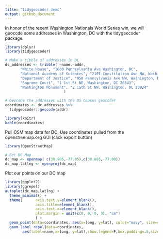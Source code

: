 ```yaml
---
title: "tidygeocoder demo"
output: github_document
---
```


In honor of the recent Washington Nationals World Series win, we will geocode some addresses in Washington, DC with the tidygeocoder package. 

```r
library(dplyr)
library(tidygeocoder)

# Make a tibble of addresses in DC
dc_addresses <- tribble( ~name,~addr,
       "White House", "1600 Pennsylvania Ave Washington, DC",
       "National Academy of Sciences", "2101 Constitution Ave NW, Washington, DC 20418",
       "Department of Justice", "950 Pennsylvania Ave NW, Washington, DC 20530",
       "Supreme Court", "1 1st St NE, Washington, DC 20543",
       "Washington Monument", "2 15th St NW, Washington, DC 20024"
                           )

# Geocode the addresses with the US Census geocoder
coordinates <- dc_addresses %>%
  tidygeocoder::geocode(addr)
```

```r
library(knitr)
kable(coordinates)
```



Pull OSM map data for DC. Use coordinates pulled from the openstreemap.org GUI (click export button)

```r
library(OpenStreetMap)

# Get DC Map
dc_map <- openmap( c(38.905,-77.05),c(38.885,-77.00))
dc_map.latlng <- openproj(dc_map)

```

Plot our points on our DC map

```r
library(ggplot2)
library(ggrepel)
autoplot(dc_map.latlng) +
  theme_minimal() +
  theme(      axis.text.y=element_blank(),
              axis.title=element_blank(),
              axis.text.x=element_blank(),
              plot.margin = unit(c(0, 0, 0, 0), "cm")
              ) +
  geom_point(data=coordinates, aes(x=long, y=lat), color="navy", size=4, alpha=1) +
  geom_label_repel(data=coordinates,
        aes(label=name,x=long, y=lat),show.legend=F,box.padding=.5,size = 5)

```

